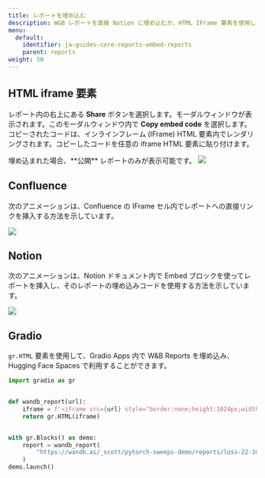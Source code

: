 ```yaml
---
title: レポートを埋め込む
description: W&B レポートを直接 Notion に埋め込むか、HTML IFrame 要素を使用します。
menu:
  default:
    identifier: ja-guides-core-reports-embed-reports
    parent: reports
weight: 50
---
```


## HTML iframe 要素

レポート内の右上にある **Share** ボタンを選択します。モーダルウィンドウが表示されます。このモーダルウィンドウ内で **Copy embed code** を選択します。コピーされたコードは、インラインフレーム (IFrame) HTML 要素内でレンダリングされます。コピーしたコードを任意の iframe HTML 要素に貼り付けます。

<Note>
埋め込まれた場合、**公開** レポートのみが表示可能です。
</Note>

<Frame>
    <img src="/images/reports/get_embed_url.gif"  />
</Frame>

## Confluence

次のアニメーションは、Confluence の IFrame セル内でレポートへの直接リンクを挿入する方法を示しています。

<Frame>
    <img src="/images/reports/embed_iframe_confluence.gif"  />
</Frame>

## Notion

次のアニメーションは、Notion ドキュメント内で Embed ブロックを使ってレポートを挿入し、そのレポートの埋め込みコードを使用する方法を示しています。

<Frame>
    <img src="/images/reports/embed_iframe_notion.gif"  />
</Frame>

## Gradio

`gr.HTML` 要素を使用して、Gradio Apps 内で W&B Reports を埋め込み、Hugging Face Spaces で利用することができます。

```python
import gradio as gr


def wandb_report(url):
    iframe = f'<iframe src={url} style="border:none;height:1024px;width:100%">'
    return gr.HTML(iframe)


with gr.Blocks() as demo:
    report = wandb_report(
        "https://wandb.ai/_scott/pytorch-sweeps-demo/reports/loss-22-10-07-16-00-17---VmlldzoyNzU2NzAx"
    )
demo.launch()
```

##
